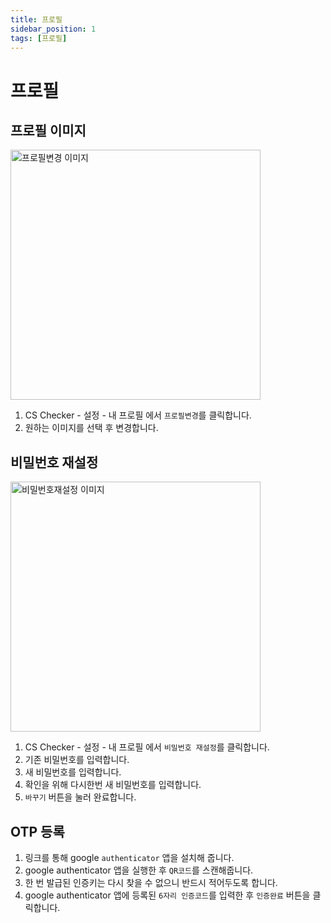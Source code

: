 ```yaml
---
title: 프로필
sidebar_position: 1
tags: [프로필]
---
```



# 프로필

## 프로필 이미지

<img width="400" src={profileImage} alt="프로필변경 이미지" />

1. CS Checker - 설정 - 내 프로필 에서 `프로필변경`를 클릭합니다.
2. 원하는 이미지를 선택 후 변경합니다.

## 비밀번호 재설정

<img width="400" src={resetPw} alt="비밀번호재설정 이미지" />

1. CS Checker - 설정 - 내 프로필 에서 `비밀번호 재설정`를 클릭합니다.
2. 기존 비밀번호를 입력합니다.
3. 새 비밀번호를 입력합니다.
4. 확인을 위해 다시한번 새 비밀번호를 입력합니다.
5. `바꾸기` 버튼을 눌러 완료합니다.

## OTP 등록

1. 링크를 통해 google `authenticator` 앱을 설치해 줍니다.
2. google authenticator 앱을 실행한 후 `QR코드`를 스캔해줍니다.
3. 한 번 발급된 인증키는 다시 찾을 수 없으니 반드시 적어두도록 합니다.
4. google authenticator 앱에 등록된 `6자리 인증코드`를 입력한 후 `인증완료` 버튼을 클릭합니다.
